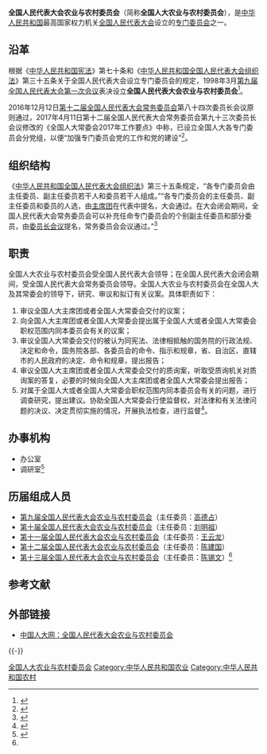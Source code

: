{{Pathnav|全国人民代表大会|全国人民代表大会专门委员会}}
{{Infobox PRCG
|机构名称=全国人民代表大会<br>农业与农村委员会
|标志1=National Emblem of the People's Republic of China.svg
|标志1说明 = [[s:中华人民共和国国徽法|国徽法]]第六条第二项规定：全国人民代表大会各专门委员会的印章应当刻有[[中华人民共和国国徽|国徽]]图案。
|届数=十三
|任期始=2018年3月
|任期终=2023年3月
|人员名称=组成人员
|职位1=主任委员
|人员1=[[陈锡文|陈锡文]]
|职位2=副主任委员
|人员2=[[杜德印|杜德印]]{{wrap}}[[王宪魁|王宪魁]]{{wrap}}[[廖晓军|廖晓军]]{{wrap}}[[李春生|李春生]]{{wrap}}[[龙庄伟|龙庄伟]]{{wrap}}[[李家洋|李家洋]]{{wrap}}[[刘振伟|刘振伟]]{{wrap}}[[王刚_(1958年)|王刚]]{{wrap}}[[蔡昉|蔡昉]]{{wrap}}[[蒋超良|蒋超良]]{{wrap}}[[鹿心社|鹿心社]]{{wrap}}[[李纪恒|李纪恒]]{{wrap}}[[陈润儿|陈润儿]]{{wrap}}[[彭清华|彭清华]]
|人数2=14
|授权法源=[[中华人民共和国宪法|中华人民共和国宪法]]（[[s:中华人民共和国宪法|第七十条]]）
|组织法规=[[中华人民共和国全国人民代表大会组织法|中华人民共和国全国人民代表大会组织法]]
|组织上级=[[全国人民代表大会|全国人民代表大会]]
|业务上级=[[全国人民代表大会|全国人民代表大会]]<br />[[全国人民代表大会常务委员会|全国人民代表大会常务委员会]]（全国人大闭会期间）
|中共上级=[[中国共产党全国人民代表大会常务委员会党组|中国共产党全国人民代表大会常务委员会党组]]
|中共本级=中国共产党全国人民代表大会农业与农村委员会分党组
|行政级别=正部级
|机构类型=[[全国人民代表大会专门委员会|全国人民代表大会专门委员会]]
|成立时间=1998年
|地址1=[[北京市|北京市]][[西城区|西城区]][[前门西大街|前门西大街]]1号[[全国人大机关办公楼|全国人大机关办公楼]]
}}

'''全国人民代表大会农业与农村委员会'''（简称'''全国人大农业与农村委员会'''），是[[中华人民共和国|中华人民共和国]]最高国家权力机关[[全国人民代表大会|全国人民代表大会]]设立的[[全国人民代表大会专门委员会|专门委员会]]之一。

==沿革==
根据《[[中华人民共和国宪法|中华人民共和国宪法]]》第七十条和《[[中华人民共和国全国人民代表大会组织法|中华人民共和国全国人民代表大会组织法]]》第三十五条关于全国人民代表大会设立专门委员会的规定，1998年3月[[第九届全国人民代表大会#第一次会议|第九届全国人民代表大会第一次会议]]表决设立'''全国人民代表大会农业与农村委员会'''<ref name="lishi">{{Cite web|title=委员会历史|url=http://www.npc.gov.cn/npc/bmzz/nongye/node_1720.htm|accessdate=2018-02-21|publisher=全国人民代表大会农业与农村委员会|archiveurl=https://www.webcitation.org/6Zcu5CRHm?url=http://www.npc.gov.cn/npc/bmzz/nongye/node_1720.htm|archivedate=2015-06-28|dead-url=yes}}</ref>。

2016年12月12日[[第十二届全国人民代表大会常务委员会|第十二届全国人民代表大会常务委员会]]第八十四次委员长会议原则通过，2017年4月11日第十二届全国人民代表大会常务委员会第九十三次委员长会议修改的《全国人大常委会2017年工作要点》中称，已设立全国人大各专门委员会分党组，以便“加强专门委员会党的工作和党的建设”<ref>{{Cite web|title=全国人大9个专门委员会分党组已设立：加强党的工作和建设|url=http://news.163.com/17/0508/14/CJU0Q3JC000187VE.html|date=2017-05-08|publisher=网易|archiveurl=https://web.archive.org/web/20180221161913/http://news.163.com/17/0508/14/CJU0Q3JC000187VE.html|archivedate=2018-02-21|dead-url=yes}}</ref>。

==组织结构==
《[[中华人民共和国全国人民代表大会组织法|中华人民共和国全国人民代表大会组织法]]》第三十五条规定，“各专门委员会由主任委员、副主任委员若干人和委员若干人组成。”“各专门委员会的主任委员、副主任委员和委员的人选，由[[全国人民代表大会会议主席团|主席团]]在代表中提名，大会通过。在大会闭会期间，全国人民代表大会常务委员会可以补充任命专门委员会的个别副主任委员和部分委员，由[[全国人民代表大会常务委员会委员长会议|委员长会议]]提名，常务委员会会议通过。”<ref name="fa">{{Cite web|title=中华人民共和国全国人民代表大会组织法|url=http://www.npc.gov.cn/wxzl/gongbao/1982-12/10/content_1478467.htm|accessdate=2018-02-21|publisher=中国人大网|archiveurl=https://web.archive.org/web/20180221162002/http://www.npc.gov.cn/wxzl/gongbao/1982-12/10/content_1478467.htm|archivedate=2018-02-21|dead-url=no}}</ref>

==职责==
全国人大农业与农村委员会受全国人民代表大会领导；在全国人民代表大会闭会期间，受全国人民代表大会常务委员会领导。全国人大农业与农村委员会在全国人大及其常委会的领导下，研究、审议和拟订有关议案。具体职责如下：
#审议全国人大主席团或者全国人大常委会交付的议案；
#向全国人大主席团或者全国人大常委会提出属于全国人大或者全国人大常委会职权范围内同本委员会有关的议案；
#审议全国人大常委会交付的被认为同宪法、法律相抵触的国务院的行政法规、决定和命令，国务院各部、各委员会的命令、指示和规章，省、自治区、直辖市的人民政府的决定、命令和规章，提出报告；
#审议全国人大主席团或者全国人大常委会交付的质询案，听取受质询机关对质询案的答复，必要的时候向全国人大主席团或者全国人大常委会提出报告；
#对属于全国人大或者全国人大常委会职权范围内同本委员会有关的问题，进行调查研究，提出建议。协助全国人大常委会行使监督权，对法律和有关法律问题的决议、决定贯彻实施的情况，开展执法检查，进行监督<ref>{{Cite web|title=委员会职责|url=http://www.npc.gov.cn/npc/bmzz/nongye/node_1718.htm|accessdate=2018-02-21|publisher=全国人民代表大会农业与农村委员会|archiveurl=https://web.archive.org/web/20171125143804/http://www.npc.gov.cn/npc/bmzz/nongye/node_1718.htm|archivedate=2017-11-25|dead-url=yes}}</ref>。

==办事机构==
*办公室
*调研室<ref name="elyqgwy">{{Cite web|title=全国人大机关2017年考试录用公务员面试公告|url=http://www.npc.gov.cn/npc/bmzz/rdcwbgt/2017-01/25/content_2006634.htm|date=2017-01-25|publisher=中国人大网|archiveurl=https://web.archive.org/web/20170625231014/http://www.npc.gov.cn/npc/bmzz/rdcwbgt/2017-01/25/content_2006634.htm|archivedate=2017-06-25|dead-url=yes}}</ref>

== 历届组成人员 ==
*[[第九届全国人民代表大会各专门委员会#农业与农村委员会|第九届全国人民代表大会农业与农村委员会]]（主任委员：[[高德占|高德占]]）
*[[第十届全国人民代表大会各专门委员会#农业与农村委员会|第十届全国人民代表大会农业与农村委员会]]（主任委员：[[刘明祖|刘明祖]]）
*[[第十一届全国人民代表大会各专门委员会#农业与农村委员会|第十一届全国人民代表大会农业与农村委员会]]（主任委员：[[王云龙_(1945年)|王云龙]]）
*[[第十二届全国人民代表大会各专门委员会#农业与农村委员会|第十二届全国人民代表大会农业与农村委员会]]（主任委员：[[陈建国_(1945年)|陈建国]]）
*[[第十三届全国人民代表大会各专门委员会#农业与农村委员会|第十三届全国人民代表大会农业与农村委员会]]（主任委员：[[陈锡文|陈锡文]]）<ref name="lishi" />
== 参考文献 ==
{{Reflist}}

== 外部链接 ==
* [https://web.archive.org/web/20120102070220/http://www.npc.gov.cn/npc/bmzz/nongye/node_1629.htm 中国人大网：全国人民代表大会农业与农村委员会]

{{-}}
{{NPC}}

[[Category:全国人大农业与农村委员会|]]
[[Category:中华人民共和国农业|Category:中华人民共和国农业]]
[[Category:中华人民共和国农村|Category:中华人民共和国农村]]